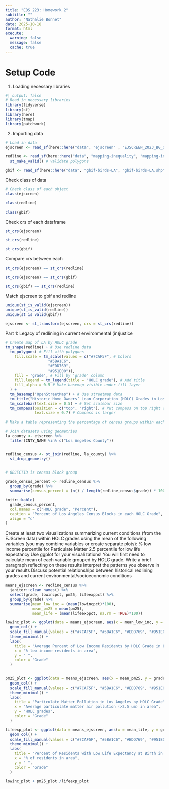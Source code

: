 ```yaml
---
title: "EDS 223: Homework 2"
subtitle: ""
author: "Nathalie Bonnet"
date: 2025-10-18
format: html
execute: 
  warning: false
  message: false
  cache: true
---
```


# Setup Code

1.  Loading necessary libraries

```r
#| output: false
# Read in necessary libraries
library(tidyverse)
library(sf)
library(here)
library(tmap)
library(patchwork)
```

2.  Importing data

```r
# Load in data
ejscreen <- read_sf(here::here("data", "ejscreen" , "EJSCREEN_2023_BG_StatePct_with_AS_CNMI_GU_VI.gdb"))

redline <- read_sf(here::here("data", "mapping-inequality", "mapping-inequality-los-angeles.json")) %>% 
  st_make_valid() # Validate polygons

gbif <- read_sf(here::here("data", "gbif-birds-LA", "gbif-birds-LA.shp"))
```


Check class of data
```r
# Check class of each object
class(ejscreen)

class(redline)

class(gbif)
```


Check crs of each dataframe
```r
st_crs(ejscreen)

st_crs(redline)

st_crs(gbif)
```


Compare crs between each 
```r
st_crs(ejscreen) == st_crs(redline)

st_crs(ejscreen) == st_crs(gbif) 

st_crs(gbif) == st_crs(redline)
```


Match ejscreen to gbif and redline
```r
unique(st_is_valid(ejscreen))
unique(st_is_valid(redline))
unique(st_is_valid(gbif))
```

```r
ejscreen <- st_transform(ejscreen, crs = st_crs(redline))
```

Part 1: Legacy of redlining in current environmental (in)justice

```r
# Create map of LA by HOLC grade
tm_shape(redline) + # Use redline data
  tm_polygons( # Fill with polygons
    fill.scale = tm_scale(values = c("#7CAF5F", # Colors
                   "#5BA1C6", 
                   "#EDD769", 
                   "#951E00")),
    fill = 'grade', # Fill by 'grade' column
    fill.legend = tm_legend(title = "HOLC grade"), # Add title
    fill_alpha = 0.5 # Make basemap visible under fill layer
  ) +
  tm_basemap("OpenStreetMap") + # Use streetmap data
  tm_title("Historic Home Owners’ Loan Corporation (HOLC) Grades in Los Angeles") + # Set map title
  tm_scalebar(text.size = 0.5) + # Set scalebar size
  tm_compass(position = c("top", "right"), # Put compass on top right corner
             text.size = 0.7) # Compass is larger

```



```r
# Make a table representing the percentage of census groups within each grade

# Join datasets using geometries
la_county <- ejscreen %>%
  filter(CNTY_NAME %in% c("Los Angeles County"))


redline_census <- st_join(redline, la_county) %>%
  st_drop_geometry()


# OBJECTID is census block group

grade_census_percent <- redline_census %>%
  group_by(grade) %>%
  summarise(census_percent = (n() / length(redline_census$grade)) * 100)

knitr::kable(
  grade_census_percent,
  col.names = c("HOLC grade", "Percent"),
  caption = "Percent of Los Angeles Census Blocks in each HOLC Grade",
  align = "c"
)


```

Create at least two visualizations summarizing current conditions (from the EJScreen data) within HOLC grades using the mean of the following variables (you may combine variables or create separate plots):
% low income
percentile for Particulate Matter 2.5
percentile for low life expectancy
Use ggplot for your visualizations! You will first need to calculate mean of each variable grouped by HOLC grade.
Write a brief paragraph reflecting on these results
Interpret the patterns you observe in your results
Discuss potential relationships between historical redlining grades and current environmental/socioeconomic conditions

```r
means_ejscreen <- redline_census %>% 
  janitor::clean_names() %>% 
  select(grade, lowincpct, pm25, lifeexppct) %>% 
  group_by(grade) %>% 
  summarise(mean_low_inc = (mean(lowincpct)*100), 
            mean_pm25 = mean(pm25), 
            mean_life = (mean(lifeexppct, na.rm = TRUE)*100)) 

lowinc_plot <- ggplot(data = means_ejscreen, aes(x = mean_low_inc, y = grade, fill = grade)) +
  geom_col() +
  scale_fill_manual(values = c("#7CAF5F", "#5BA1C6", "#EDD769", "#951E00", "darkgrey")) +
  theme_minimal() +
  labs(
    title = "Average Percent of Low Income Residents by HOLC Grade in Los Angeles ",
    x = "% low income residents in area",
    y = " ",
    color = "Grade"
  )
  

pm25_plot <- ggplot(data = means_ejscreen, aes(x = mean_pm25, y = grade, fill = grade)) +
  geom_col() +
  scale_fill_manual(values = c("#7CAF5F", "#5BA1C6", "#EDD769", "#951E00", "darkgrey")) +
  theme_minimal() +
  labs(
    title = "Particulate Matter Pollution in Los Angeles by HOLC Grade",
    x = "Average particulate matter air pollution (>2.5 um) in area",
    y = "HOLC grades",
    color = "Grade"
  )

lifeexp_plot <- ggplot(data = means_ejscreen, aes(x = mean_life, y = grade, fill = grade)) +
  geom_col() +
  scale_fill_manual(values = c("#7CAF5F", "#5BA1C6", "#EDD769", "#951E00", "darkgrey")) +
  theme_minimal() +
  labs(
    title = "Percent of Residents with Low Life Expectancy at Birth in Los Angeles by HOLC Grade",
    x = "% of residents in area",
    y = " ",
    color = "Grade"
  )

lowinc_plot + pm25_plot /lifeexp_plot
```



